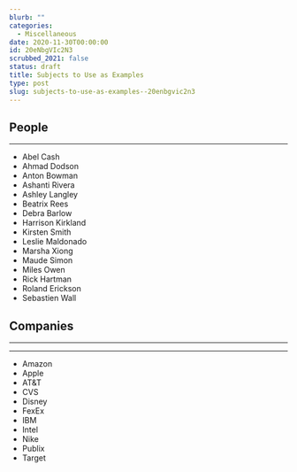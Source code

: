 ```yaml
---
blurb: ""
categories:
  - Miscellaneous
date: 2020-11-30T00:00:00
id: 20eNbgVIc2N3
scrubbed_2021: false
status: draft
title: Subjects to Use as Examples
type: post
slug: subjects-to-use-as-examples--20enbgvic2n3
---
```


People 
---
---


- Abel Cash
- Ahmad Dodson
- Anton Bowman
- Ashanti Rivera
- Ashley Langley
- Beatrix Rees
- Debra Barlow
- Harrison Kirkland
- Kirsten Smith
- Leslie Maldonado
- Marsha Xiong
- Maude Simon
- Miles Owen
- Rick Hartman
- Roland Erickson
- Sebastien Wall

Companies
---
---
---


- Amazon
- Apple
- AT&T
- CVS
- Disney
- FexEx
- IBM
- Intel
- Nike
- Publix
- Target